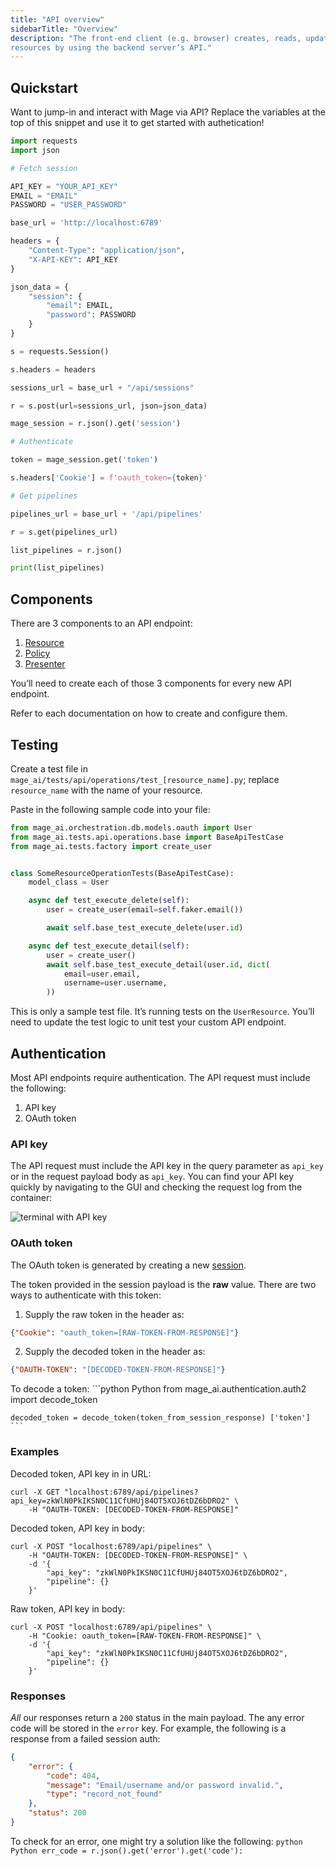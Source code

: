 ```yaml
---
title: "API overview"
sidebarTitle: "Overview"
description: "The front-end client (e.g. browser) creates, reads, updates, and deletes (CRUD)
resources by using the backend server’s API."
---
```


## Quickstart

Want to jump-in and interact with Mage via API? Replace the variables at the top of this snippet and use it to get started with authetication!

``` python
import requests
import json

# Fetch session

API_KEY = "YOUR_API_KEY"
EMAIL = "EMAIL"
PASSWORD = "USER_PASSWORD"

base_url = 'http://localhost:6789'

headers = {
    "Content-Type": "application/json",
    "X-API-KEY": API_KEY
}

json_data = {
    "session": {
        "email": EMAIL,
        "password": PASSWORD
    }
}

s = requests.Session()

s.headers = headers

sessions_url = base_url + "/api/sessions"

r = s.post(url=sessions_url, json=json_data)

mage_session = r.json().get('session')

# Authenticate

token = mage_session.get('token')

s.headers['Cookie'] = f'oauth_token={token}'

# Get pipelines

pipelines_url = base_url + '/api/pipelines'

r = s.get(pipelines_url)

list_pipelines = r.json()

print(list_pipelines)
```

## Components

There are 3 components to an API endpoint:

1. [Resource](/api-reference/resources)
1. [Policy](/api-reference/policies)
1. [Presenter](/api-reference/presenters)

You’ll need to create each of those 3 components for every new API endpoint.

Refer to each documentation on how to create and configure them.

## Testing

Create a test file in `mage_ai/tests/api/operations/test_[resource_name].py`;
replace `resource_name` with the name of your resource.

Paste in the following sample code into your file:

```python
from mage_ai.orchestration.db.models.oauth import User
from mage_ai.tests.api.operations.base import BaseApiTestCase
from mage_ai.tests.factory import create_user


class SomeResourceOperationTests(BaseApiTestCase):
    model_class = User

    async def test_execute_delete(self):
        user = create_user(email=self.faker.email())

        await self.base_test_execute_delete(user.id)

    async def test_execute_detail(self):
        user = create_user()
        await self.base_test_execute_detail(user.id, dict(
            email=user.email,
            username=user.username,
        ))
```

This is only a sample test file. It’s running tests on the `UserResource`.
You’ll need to update the test logic to unit test your custom API endpoint.

## Authentication

Most API endpoints require authentication. The API request must include the following:

1. API key
1. OAuth token

### API key

The API request must include the API key in the query parameter as `api_key` or in the request payload body as `api_key`. You can find your API key quickly by navigating to the GUI and checking the request log from the container:

<img
  alt="terminal with API key"
  src="/media/local-auth.png"
/>

### OAuth token

The OAuth token is generated by creating a new [session](/api-reference/sessions). 

The token provided in the session payload is the **raw** value. There are two ways to authenticate with this token:

1. Supply the raw token in the header as:

```json
{"Cookie": "oauth_token=[RAW-TOKEN-FROM-RESPONSE]"}
```

2. Supply the decoded token in the header as:

```json
{"OAUTH-TOKEN": "[DECODED-TOKEN-FROM-RESPONSE]"}
```

To decode a token:
<CodeGroup>
    ```python Python
    from mage_ai.authentication.auth2 import decode_token

    decoded_token = decode_token(token_from_session_response) ['token']
    ```
</CodeGroup>

### Examples

Decoded token, API key in in URL:

```curl
curl -X GET "localhost:6789/api/pipelines?api_key=zkWlN0PkIKSN0C11CfUHUj84OT5XOJ6tDZ6bDRO2" \
    -H "OAUTH-TOKEN: [DECODED-TOKEN-FROM-RESPONSE]"
```

Decoded token, API key in body:

```curl
curl -X POST "localhost:6789/api/pipelines" \
    -H "OAUTH-TOKEN: [DECODED-TOKEN-FROM-RESPONSE]" \
    -d '{
        "api_key": "zkWlN0PkIKSN0C11CfUHUj84OT5XOJ6tDZ6bDRO2",
        "pipeline": {}
    }'
```

Raw token, API key in body:

```curl
curl -X POST "localhost:6789/api/pipelines" \
    -H "Cookie: oauth_token=[RAW-TOKEN-FROM-RESPONSE]" \
    -d '{
        "api_key": "zkWlN0PkIKSN0C11CfUHUj84OT5XOJ6tDZ6bDRO2",
        "pipeline": {}
    }'
```

### Responses

_All_ our responses return a `200` status in the main payload. The any error code will be stored in the `error` key. For example, the following is a response from a failed session auth:

```json
{
    "error": {
        "code": 404,
        "message": "Email/username and/or password invalid.",
        "type": "record_not_found"
    },
    "status": 200
}
```

To check for an error, one might try a solution like the following:
<CodeGroup>
    ```python Python
    err_code = r.json().get('error').get('code'):
    ```
</CodeGroup>
